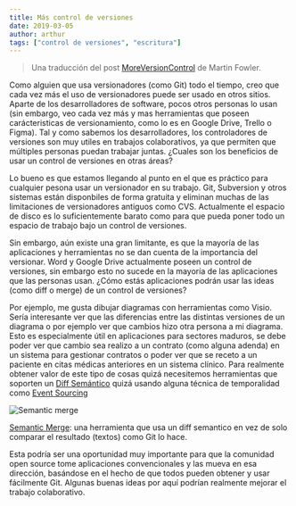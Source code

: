 ```yaml
---
title: Más control de versiones
date: 2019-03-05
author: arthur
tags: ["control de versiones", "escritura"]
---
```


> Una traducción del post [MoreVersionControl](https://martinfowler.com/bliki/MoreVersionControl.html) de Martin Fowler.

Como alguien que usa versionadores (como Git) todo el tiempo, creo que cada vez más el uso de versionadores puede ser usado en otros sitios. Aparte de los desarrolladores de software, pocos otros personas lo usan (sin embargo, veo cada vez más y mas herramientas que poseen carácteristicas de versionamiento, como lo es en Google Drive, Trello o Figma). Tal y como sabemos los desarrolladores, los controladores de versiones son muy utiles en trabajos colaborativos, ya que permiten que múltiples personas puedan trabajar juntas. ¿Cuales son los beneficios de usar un control de versiones en otras áreas?

Lo bueno es que estamos llegando al punto en el que es práctico para cualquier pesona usar un versionador en su trabajo. Git, Subversion y otros sistemas están disponbiles de forma gratuita y eliminan muchas de las limitaciones de versionadores antiguos como CVS. Actualmente el espacio de disco es lo suficientemente barato como para que pueda poner todo un espacio de trabajo bajo un control de versiones.

Sin embargo, aún existe una gran limitante, es que la mayoría de las aplicaciones y herramientas no se dan cuenta de la importancia del versionar. Word y Google Drive actualmente poseen un control de versiones, sin embargo esto no sucede en la mayoría de las aplicaciones que las personas usan. ¿Cómo estás aplicaciones podrán usar las ideas (como diff o merge) de un control de versiones?

Por ejemplo, me gusta dibujar diagramas con herramientas como Visio. Sería interesante ver que las diferencias entre las distintas versiones de un diagrama o por ejemplo ver que cambios hizo otra persona a mi diagrama. Esto es especialmente útil en aplicaciones para sectores maduros, se debe poder ver que cambio sea realizo a un contrato (como alguna adenda) en un sistema para gestionar contratos o poder ver que se receto a un paciente en citas médicas anteriores en un sistema clínico. Para realmente obtener valor de este tipo de cosas quizá necesitemos herramientas que soporten un [Diff Semántico](https://martinfowler.com/bliki/SemanticDiff.html) quizá usando alguna técnica de temporalidad como [Event Sourcing](/posts/eventos-como-mecanismo-de-almacenamiento/)

![Semantic merge](https://www.semanticmerge.com/images/illustration-what.png)

[Semantic Merge](https://www.semanticmerge.com/): una herramienta que usa un diff semantico en vez de solo comparar el resultado (textos) como Git lo hace.

Esta podría ser una oportunidad muy importante para que la comunidad open source tome aplicaciones convencionales y las mueva en esa dirección, basándose en el hecho de que todos pueden obtener y usar fácilmente Git. Algunas buenas ideas por aquí podrían realmente mejorar el trabajo colaborativo.
